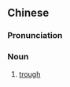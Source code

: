 {{also|低压槽}}
==Chinese==
{{zh-forms|s=低压槽|type=21}}

===Pronunciation===
{{zh-pron
|m=dīyācáo
|cat=n
}}

===Noun===
{{zh-noun}}

# {{lb|zh|meteorology}} [[trough]]